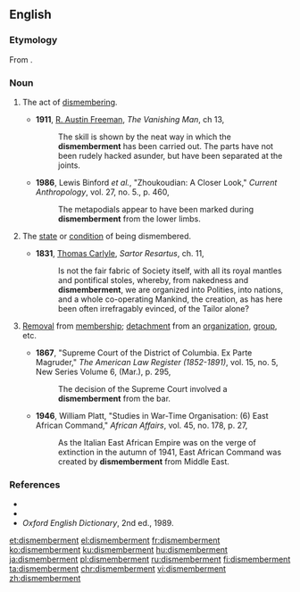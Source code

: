 ==English==

===Etymology===
From {{suffix|dismember|ment|lang=en}}.

===Noun===
{{en-noun}}

# {{lb|en|countable}} The act of [[dismember]]ing.
#* '''1911''', [[w:R._Austin_Freeman|R. Austin Freeman]], ''The Vanishing Man'', ch 13,
#*: The skill is shown by the neat way in which the '''dismemberment''' has been carried out. The parts have not been rudely hacked asunder, but have been separated at the joints.
#* '''1986''', Lewis Binford ''et al.'', "Zhoukoudian: A Closer Look," ''Current Anthropology'', vol. 27, no. 5., p. 460,
#*: The metapodials appear to have been marked during '''dismemberment''' from the lower limbs.
# {{lb|en|uncountable}} The [[state]] or [[condition]] of being dismembered.
#* '''1831''', [[w:Thomas_Carlyle|Thomas Carlyle]], ''Sartor Resartus'', ch. 11,
#*: Is not the fair fabric of Society itself, with all its royal mantles and pontifical stoles, whereby, from nakedness and '''dismemberment''', we are organized into Polities, into nations, and a whole co-operating Mankind, the creation, as has here been often irrefragably evinced, of the Tailor alone?
# {{lb|en|countable}} [[removal|Removal]] from [[membership]]; [[detachment]] from an [[organization]], [[group]], etc.
#* '''1867''', "Supreme Court of the District of Columbia. Ex Parte Magruder," ''The American Law Register (1852-1891)'', vol. 15, no. 5, New Series Volume 6, (Mar.), p. 295,
#*: The decision of the Supreme Court involved a '''dismemberment''' from the bar.
#* '''1946''', William Platt, "Studies in War-Time Organisation: (6) East African Command," ''African Affairs'', vol. 45, no. 178, p. 27,
#*: As the Italian East African Empire was on the verge of extinction in the autumn of 1941, East African Command was created by '''dismemberment''' from Middle East.

===References===
* {{R:Webster 1913}}
* {{R:Dictionary.com}}
* ''Oxford English Dictionary'', 2nd ed., 1989.

[[et:dismemberment]]
[[el:dismemberment]]
[[fr:dismemberment]]
[[ko:dismemberment]]
[[ku:dismemberment]]
[[hu:dismemberment]]
[[ja:dismemberment]]
[[pl:dismemberment]]
[[ru:dismemberment]]
[[fi:dismemberment]]
[[ta:dismemberment]]
[[chr:dismemberment]]
[[vi:dismemberment]]
[[zh:dismemberment]]